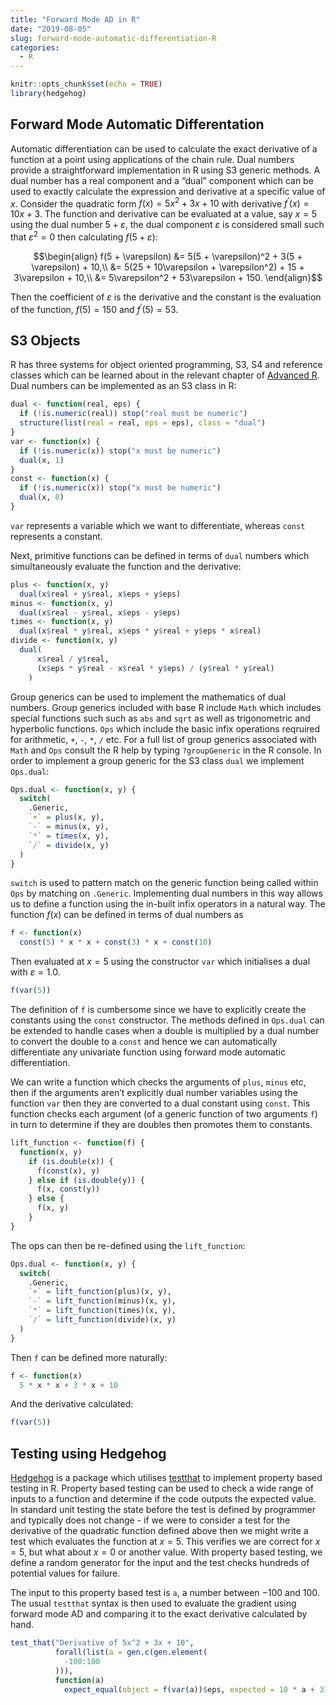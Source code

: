 ```yaml
---
title: "Forward Mode AD in R"
date: "2019-08-05"
slug: forward-mode-automatic-differentiation-R
categories: 
  - R
---
```


```r
knitr::opts_chunk$set(echo = TRUE)
library(hedgehog)
```

## Forward Mode Automatic Differentation

Automatic differentiation can be used to calculate the exact derivative of a function at a point using applications of the chain rule. Dual numbers provide a straightforward implementation in R using S3 generic methods. A dual number has a real component and a "dual" component which can be used to exactly calculate the expression and derivative at a specific value of $x$. Consider the quadratic form $f(x) = 5x^2 + 3x + 10$ with derivative $f^\prime(x) = 10x + 3$. The function and derivative can be evaluated at a value, say $x = 5$ using the dual number $5 + \varepsilon$, the dual component $\varepsilon$ is considered small such that $\varepsilon^2 = 0$ then calculating $f(5 + \varepsilon)$:

$$\begin{align}
f(5 + \varepsilon) &= 5(5 + \varepsilon)^2 + 3(5 + \varepsilon) + 10,\\
&= 5(25 + 10\varepsilon + \varepsilon^2) + 15 + 3\varepsilon + 10,\\
&= 5\varepsilon^2 + 53\varepsilon + 150.
\end{align}$$

Then the coefficient of $\varepsilon$ is the derivative and the constant is the evaluation of the function, $f(5) = 150$ and $f^\prime(5) = 53$.

## S3 Objects

R has three systems for object oriented programming, S3, S4 and reference classes which can be learned about in the relevant chapter of [Advanced R](http://adv-r.had.co.nz/OO-essentials.html). Dual numbers can be implemented as an S3 class in R:

```r
dual <- function(real, eps) {
  if (!is.numeric(real)) stop("real must be numeric")
  structure(list(real = real, eps = eps), class = "dual")
} 
var <- function(x) {
  if (!is.numeric(x)) stop("x must be numeric")
  dual(x, 1)
}
const <- function(x) {
  if (!is.numeric(x)) stop("x must be numeric")
  dual(x, 0)
}
```

`var` represents a variable which we want to differentiate, whereas `const` represents a constant. 

Next, primitive functions can be defined in terms of `dual` numbers which simultaneously evaluate the function and the derivative:

```r
plus <- function(x, y) 
  dual(x$real + y$real, x$eps + y$eps)
minus <- function(x, y) 
  dual(x$real - y$real, x$eps - y$eps)
times <- function(x, y) 
  dual(x$real * y$real, x$eps * y$real + y$eps * x$real)
divide <- function(x, y) 
  dual(
      x$real / y$real,
      (x$eps * y$real - x$real * y$eps) / (y$real * y$real)
    )
```


Group generics can be used to implement the mathematics of dual numbers. Group generics included with base R include `Math` which includes special functions such such as `abs` and `sqrt` as well as trigonometric and hyperbolic functions. `Ops` which include the basic infix operations reqruired for arithmetic, `+`, `-`, `*`, `/` etc. For a full list of group generics associated with `Math` and `Ops` consult the R help by typing `?groupGeneric` in the R console. In order to implement a group generic for the S3 class `dual` we implement `Ops.dual`:

```r
Ops.dual <- function(x, y) {
  switch(
    .Generic,
    `+` = plus(x, y),
    `-` = minus(x, y),
    `*` = times(x, y),
    `/` = divide(x, y)
  )
}
```

`switch` is used to pattern match on the generic function being called within `Ops` by matching on `.Generic`. Implementing dual numbers in this way allows us to define a function using the in-built infix operators in a natural way. The function $f(x)$ can be defined in terms of dual numbers as

```r
f <- function(x) 
  const(5) * x * x + const(3) * x + const(10)
```

Then evaluated at $x = 5$ using the constructor `var` which initialises a dual with $\varepsilon = 1.0$.

```r
f(var(5))
```

The definition of `f` is cumbersome since we have to explicitly create the constants using the `const` constructor. The methods defined in `Ops.dual` can be extended to handle cases when a double is multiplied by a dual number to convert the double to a `const` and hence we can automatically differentiate any univariate function using forward mode automatic differentiation.

We can write a function which checks the arguments of `plus`, `minus` etc, then if the arguments aren't explicitly dual number variables using the function `var` then they are converted to a dual constant using `const`. This function checks each argument (of a generic function of two arguments `f`) in turn to determine if they are doubles then promotes them to constants.

```r
lift_function <- function(f) {
  function(x, y)
    if (is.double(x)) {
      f(const(x), y)
    } else if (is.double(y)) {
      f(x, const(y))
    } else {
      f(x, y)
    }
}
```

The ops can then be re-defined using the `lift_function`:

```r
Ops.dual <- function(x, y) {
  switch(
    .Generic,
    `+` = lift_function(plus)(x, y),
    `-` = lift_function(minus)(x, y),
    `*` = lift_function(times)(x, y),
    `/` = lift_function(divide)(x, y)
  )
}
```

Then `f` can be defined more naturally:

```r
f <- function(x) 
  5 * x * x + 3 * x + 10
```

And the derivative calculated:

```r
f(var(5))
```

## Testing using Hedgehog

[Hedgehog](https://github.com/hedgehogqa/r-hedgehog) is a package which utilises [testthat](https://testthat.r-lib.org) to implement property based testing in R. Property based testing can be used to check a wide range of inputs to a function and determine if the code outputs the expected value. In standard unit testing the state before the test is defined by programmer and typically does not change - if we were to consider a test for the derivative of the quadratic function defined above then we might write a test which evaluates the function at $x = 5$. This verifies we are correct for $x = 5$, but what about $x = 0$ or another value. With property based testing, we define a random generator for the input and the test checks hundreds of potential values for failure.

The input to this property based test is `a`, a number between $-100$ and $100$. The usual `testthat` syntax is then used to evaluate the gradient using forward mode AD and comparing it to the exact derivative calculated by hand. 

```r
test_that("Derivative of 5x^2 + 3x + 10",
          forall(list(a = gen.c(gen.element(
            -100:100
          ))),
          function(a)
            expect_equal(object = f(var(a))$eps, expected = 10 * a + 3)))
```
